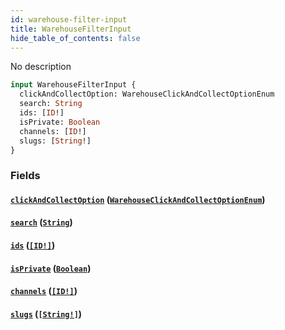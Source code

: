 ```yaml
---
id: warehouse-filter-input
title: WarehouseFilterInput
hide_table_of_contents: false
---
```


No description

```graphql
input WarehouseFilterInput {
  clickAndCollectOption: WarehouseClickAndCollectOptionEnum
  search: String
  ids: [ID!]
  isPrivate: Boolean
  channels: [ID!]
  slugs: [String!]
}
```

### Fields

#### [`clickAndCollectOption`](#) ([`WarehouseClickAndCollectOptionEnum`](../../../developer/api-reference/enums/warehouse-click-and-collect-option-enum))

#### [`search`](#) ([`String`](../../../developer/api-reference/scalars/string))

#### [`ids`](#) ([`[ID!]`](../../../developer/api-reference/scalars/id))

#### [`isPrivate`](#) ([`Boolean`](../../../developer/api-reference/scalars/boolean))

#### [`channels`](#) ([`[ID!]`](../../../developer/api-reference/scalars/id))

#### [`slugs`](#) ([`[String!]`](../../../developer/api-reference/scalars/string))
